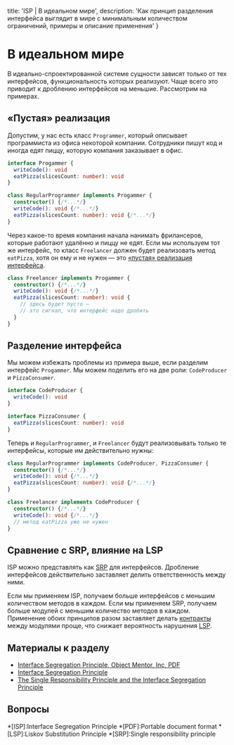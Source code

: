 
  title: 'ISP | В идеальном мире',
  description: 'Как принцип разделения интерфейса выглядит в мире с минимальным количеством ограничений, примеры и описание применения'
}


# В идеальном мире

В идеально-спроектированной системе сущности зависят только от тех интерфейсов, функциональность которых реализуют. Чаще всего это приводит к дроблению интерфейсов на меньшие. Рассмотрим на примерах.

## «Пустая» реализация

Допустим, у нас есть класс `Programmer`, который описывает программиста из офиса некоторой компании. Сотрудники пишут код и иногда едят пиццу, которую компания заказывает в офис.

```ts
interface Progammer {
  writeCode(): void
  eatPizza(slicesCount: number): void
}

class RegularProgrammer implements Progammer {
  constructor() {/*...*/}
  writeCode(): void {/*...*/}
  eatPizza(slicesCount: number): void {/*...*/}
}
```

Через какое-то время компания начала нанимать фрилансеров, которые работают удалённо и пиццу не едят. Если мы используем тот же интерфейс, то класс `Freelancer` должен будет реализовать метод `eatPizza`, хотя он ему и не нужен — это [«пустая» реализация интерфейса](/isp/antipatterns).

```ts
class Freelancer implements Progammer {
  constructor() {/*...*/}
  writeCode(): void {/*...*/}
  eatPizza(slicesCount: number): void {
    // здесь будет пусто —
    // это сигнал, что интерфейс надо дробить
  }
}
```

## Разделение интерфейса

Мы можем избежать проблемы из примера выше, если разделим интерфейс `Progammer`. Мы можем поделить его на две роли: `CodeProducer` и `PizzaConsumer`.

```ts
interface CodeProducer {
  writeCode(): void
}

interface PizzaConsumer {
  eatPizza(slicesCount: number): void
}
```

Теперь и `RegularProgrammer`, и `Freelancer` будут реализовывать только те интерфейсы, которые им действительно нужны:

```ts
class RegularProgrammer implements CodeProducer, PizzaConsumer {
  constructor() {/*...*/}
  writeCode(): void {/*...*/}
  eatPizza(slicesCount: number): void {/*...*/}
}

class Freelancer implements CodeProducer {
  constructor() {/*...*/}
  writeCode(): void {/*...*/}
  // метод eatPizza уже не нужен
}
```

## Сравнение с SRP, влияние на LSP

ISP можно представлять как [SRP](/srp) для интерфейсов. Дробление интерфейсов действительно заставляет делить ответственность между ними.

Если мы применяем ISP, получаем больше интерфейсов с меньшим количеством методов в каждом. Если мы применяем SRP, получаем больше модулей с меньшим количество методов в каждом. Применение обоих принципов разом заставляет делать [контракты](/lsp/patterns) между модулями проще, что снижает вероятность нарушения [LSP](/lsp).

## Материалы к разделу

- [Interface Segregation Principle, Object Mentor, Inc, PDF](http://www.labri.fr/perso/clement/enseignements/ao/ISP.pdf)
- [Interface Segregation Principle](https://www.oodesign.com/interface-segregation-principle.html)
- [The Single Responsibility Principle and the Interface Segregation Principle](https://www.dotnetcurry.com/patterns-practices/1259/liskov-substitution-principle-perspective)

## Вопросы
<Quiz name='isp-ideal-1' />
<Quiz name='isp-ideal-2' />

*[ISP]:Interface Segregation Principle
*[PDF]:Portable document format
*[LSP]:Liskov Substitution Principle
*[SRP]:Single responsibility principle
